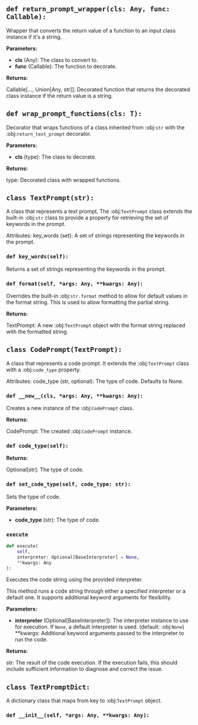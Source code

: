 <a id="camel.prompts.base"></a>

<a id="camel.prompts.base.return_prompt_wrapper"></a>

## `def return_prompt_wrapper(cls: Any, func: Callable):`

Wrapper that converts the return value of a function to an input
class instance if it's a string.

**Parameters:**

- **cls** (Any): The class to convert to.
- **func** (Callable): The function to decorate.

**Returns:**

  Callable[..., Union[Any, str]]: Decorated function that
returns the decorated class instance if the return value is a
string.

<a id="camel.prompts.base.wrap_prompt_functions"></a>

## `def wrap_prompt_functions(cls: T):`

Decorator that wraps functions of a class inherited from :obj:`str`
with the :obj:`return_text_prompt` decorator.

**Parameters:**

- **cls** (type): The class to decorate.

**Returns:**

  type: Decorated class with wrapped functions.

<a id="camel.prompts.base.TextPrompt"></a>

## `class TextPrompt(str):`

A class that represents a text prompt. The :obj:`TextPrompt` class
extends the built-in :obj:`str` class to provide a property for retrieving
the set of keywords in the prompt.

Attributes:
key_words (set): A set of strings representing the keywords in the
prompt.

<a id="camel.prompts.base.TextPrompt.key_words"></a>

### `def key_words(self):`

Returns a set of strings representing the keywords in the prompt.

<a id="camel.prompts.base.TextPrompt.format"></a>

### `def format(self, *args: Any, **kwargs: Any):`

Overrides the built-in :obj:`str.format` method to allow for
default values in the format string. This is used to allow formatting
the partial string.

**Returns:**

  TextPrompt: A new :obj:`TextPrompt` object with the format string
replaced with the formatted string.

<a id="camel.prompts.base.CodePrompt"></a>

## `class CodePrompt(TextPrompt):`

A class that represents a code prompt. It extends the :obj:`TextPrompt`
class with a :obj:`code_type` property.

Attributes:
code_type (str, optional): The type of code. Defaults to None.

<a id="camel.prompts.base.CodePrompt.__new__"></a>

### `def __new__(cls, *args: Any, **kwargs: Any):`

Creates a new instance of the :obj:`CodePrompt` class.

**Returns:**

  CodePrompt: The created :obj:`CodePrompt` instance.

<a id="camel.prompts.base.CodePrompt.code_type"></a>

### `def code_type(self):`

**Returns:**

  Optional[str]: The type of code.

<a id="camel.prompts.base.CodePrompt.set_code_type"></a>

### `def set_code_type(self, code_type: str):`

Sets the type of code.

**Parameters:**

- **code_type** (str): The type of code.

<a id="camel.prompts.base.CodePrompt.execute"></a>

### `execute`

```python
def execute(
    self,
    interpreter: Optional[BaseInterpreter] = None,
    **kwargs: Any
):
```

Executes the code string using the provided interpreter.

This method runs a code string through either a specified interpreter
or a default one. It supports additional keyword arguments for
flexibility.

**Parameters:**

- **interpreter** (Optional[BaseInterpreter]): The interpreter instance to use for execution. If `None`, a default interpreter is used. (default: :obj:`None`) **kwargs: Additional keyword arguments passed to the interpreter to run the code.

**Returns:**

  str: The result of the code execution. If the execution fails, this
should include sufficient information to diagnose and correct
the issue.

<a id="camel.prompts.base.TextPromptDict"></a>

## `class TextPromptDict:`

A dictionary class that maps from key to :obj:`TextPrompt` object.

<a id="camel.prompts.base.TextPromptDict.__init__"></a>

### `def __init__(self, *args: Any, **kwargs: Any):`
